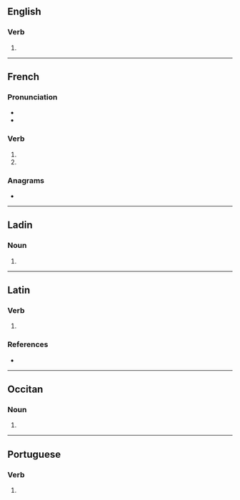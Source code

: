 {{also|cassés}}

==English==

===Verb===
{{head|en|verb form}}

# {{en-third-person singular of|cass}}

----

==French==

===Pronunciation===
* {{fr-ipa}} 
* {{rhymes|fr|as}}

===Verb===
{{head|fr|verb form}}

# {{inflection of|fr|casser||2|s|pres|indc}}
# {{inflection of|fr|casser||2|s|pres|subj}}

===Anagrams===
* {{l|fr|cessas}}

----

==Ladin==

===Noun===
{{head|lld|noun form}}

# {{plural of|lld|cassa}}

----

==Latin==

===Verb===
{{la-verb-form|cassēs}}

# {{inflection of|la|cassō||2|s|pres|act|sub}}

===References===
* {{R:L&S}}

----

==Occitan==

===Noun===
{{head|oc|noun form}}

# {{plural of|oc|casse}}

----

==Portuguese==

===Verb===
{{head|pt|verb form}}

# {{pt-verb-form-of|cassar}}